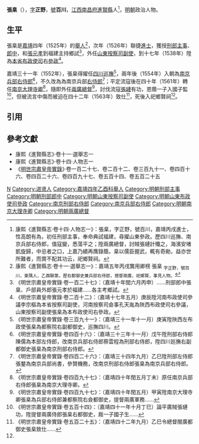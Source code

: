 '''張臬'''（{{bd|15世紀||16世紀}}），[[表字|字]]'''正野'''，[[號|號]]'''百川'''，[[江西等處承宣布政使司|江西]][[南昌府|南昌府]][[進賢縣|進賢縣]]人<ref name=djs>康熙《進賢縣志·卷十四·人物志一》：張臬，字正野，號百川，嘉靖丙戌進士，性高朗有為，初任刑部主事，奉命典試福建，尋擢山東參政。歷四川巡撫、南京兵部右侍郎，值寇變，悉蕩平之；陞兩廣總督，討賊張璉計殲之，海濱安堵凱旋歸，中忌者之口，上嘉乃績再膺錄蔭。臬以儒臣握武，輒有奇勛，益亦世所難者，而賞不配其功云，祀鄉賢祠。</ref>，[[明朝|明朝]]政治人物。

==生平==
張臬是[[嘉靖|嘉靖]]四年（1525年）的[[舉人|舉人]]<ref>康熙《進賢縣志·卷十一·選舉志一》：嘉靖五年丙戌龔用卿榜 張臬 <sub>字正野，號百川，東隅人，乙酉聯第，歷右都御史兼兵部右侍郎，摠督兩廣，祀鄉賢，事見人物。</sub></ref>，次年（1526年）聯捷[[進士|進士]]，獲授[[刑部|刑部]][[主事|主事]]、[[郎中_(官職)|郎中]]，和[[張元孝|張元孝]]到福建主持鄉試<ref>《明世宗肅皇帝實錄·卷一百二十七》：（嘉靖十年閏六月丙申）……刑部郎中張臬、戶部員外郎張元孝於福建……各主考鄉試。</ref>，外任[[山東等處提刑按察使司|山東按察司]][[提刑按察司按察副使|副使]]，到十七年（1538年）陞為[[山東等處承宣布政使司|本省布政使司]]右[[參政|參政]]<ref>《明世宗肅皇帝實錄·卷二百十二》：（嘉靖十七年五月）庚辰陞河南布政使司參議李宗樞為本省按察司副使，河南按察司僉事孔天胤為陜西布政使司右參議，山東按察司副使張臬為本布政使司右參政。</ref>。

嘉靖三十一年（1552年），張臬得擢任[[四川巡撫|四川巡撫]]<ref>《明世宗肅皇帝實錄·卷三百九十一》：（嘉靖三十一年十一月）庚寅陞陜西左布政使張臬為都察院右副都御史，巡撫四川。</ref>，兩年後（1554年）入朝為[[南京六部|南京兵部]][[刑部侍郎|右侍郎]]<ref>《明世宗肅皇帝實錄·卷四百十六》：（嘉靖三十三年十一月）戊午陞刑部右侍郎陳儒為本部左侍郎，改南京兵部右侍郎蔡雲程為刑部右侍郎，陞四川廵撫右副都御史張臬為南京刑部右侍郎。</ref>，不久改為為南京兵部[[兵部侍郎|右侍郎]]<ref>《明世宗肅皇帝實錄·卷四百二十六》：（嘉靖三十四年九月）乙巳陞刑部左侍郎張鍪為南京兵部尚書，參贊機務，改南京刑部右侍郎張臬為南京兵部右侍郎。</ref>；平定流寇後在四十年（1561年）轉任[[南京大理寺|南京大理寺]][[大理寺卿|卿]]<ref>《明世宗肅皇帝實錄·卷四百九十七》：（嘉靖四十年閏五月丁未）原任南京兵部右侍郎張臬為南京大理寺卿。</ref>，隨即外任[[兩廣總督|兩廣總督]]<ref>《明世宗肅皇帝實錄·卷四百九十七》：（嘉靖四十年閏五月）甲寅陞南京大理寺卿張臬為兵部右侍郎兼都察院右僉都御史，提督兩廣軍務……</ref>，討伐流寇[[張璉|張璉]]有功，恩蔭一子入國子監<ref>《明世宗肅皇帝實錄·卷五百十四》：（嘉靖四十一年十月丁巳）論平廣賊張璉功，陞提督兩廣侍郎張臬右都御史，廕一子國子生……</ref>，但被流言中傷而被迫在四十二年（1563年）致仕<ref>《明世宗肅皇帝實錄·卷五百二十五》：（嘉靖四十二年九月）乙巳令總督閩廣都御史張臬致仕……</ref>，死後入祀鄉賢祠<ref name=djs/>。

==引用==
{{reflist}}

==參考文獻==
*康熙《進賢縣志》·卷十一·選舉志一
*康熙《進賢縣志》·卷十四·人物志一
*《[[明實錄|明世宗肅皇帝實錄]]》·卷一百二十七、卷二百十二、卷三百九十一、卷四百十六、卷四百二十六、卷四百九十七、卷五百十四、卷五百二十五

{{start box}}
{{s-off}}
{{s-vacant||last=[[張岳_(嘉靖進士)|張岳]]}}
{{s-title|明朝兩廣總督|1561年－1563年}}
{{s-after|[[吳桂芳|吳桂芳]]}}
{{end box}}

{{嘉靖五年丙戌科殿試金榜}}

[[Category:张姓|N]]
[[Category:进贤人|Category:进贤人]]
[[Category:嘉靖四年乙酉科舉人|Category:嘉靖四年乙酉科舉人]]
[[Category:明朝刑部主事|Category:明朝刑部主事]]
[[Category:明朝刑部郎中|Category:明朝刑部郎中]]
[[Category:明朝山東按察司副使|Category:明朝山東按察司副使]]
[[Category:明朝山東布政使司參政|Category:明朝山東布政使司參政]]
[[Category:南京刑部右侍郎|Category:南京刑部右侍郎]]
[[Category:南京兵部右侍郎|Category:南京兵部右侍郎]]
[[Category:明朝南京大理寺卿|Category:明朝南京大理寺卿]]
[[Category:明朝兩廣總督|Category:明朝兩廣總督]]